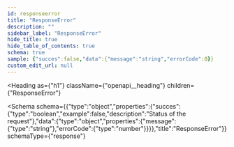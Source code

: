 ```yaml
---
id: responseerror
title: "ResponseError"
description: ""
sidebar_label: "ResponseError"
hide_title: true
hide_table_of_contents: true
schema: true
sample: {"succes":false,"data":{"message":"string","errorCode":0}}
custom_edit_url: null
---
```



<Heading
  as={"h1"}
  className={"openapi__heading"}
  children={"ResponseError"}
>
</Heading>





<Schema
  schema={{"type":"object","properties":{"succes":{"type":"boolean","example":false,"description":"Status of the request"},"data":{"type":"object","properties":{"message":{"type":"string"},"errorCode":{"type":"number"}}}},"title":"ResponseError"}}
  schemaType={"response"}
>
  
</Schema>
            
